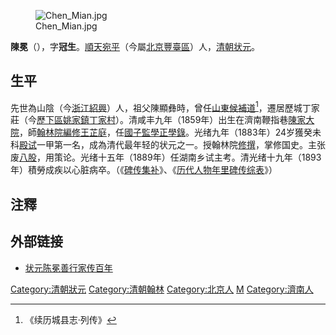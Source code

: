 [[File:Chen_Mian.jpg|thumb]]

'''陳冕'''（{{bd|1859年||1893年|catIdx=C陳}}），字'''冠生'''。[[順天|順天]][[宛平|宛平]]（今屬[[北京|北京]][[豐臺區|豐臺區]]）人，[[清朝|清朝]][[状元|状元]]。

==生平==
先世為山陰（今[[浙江|浙江]][[紹興|紹興]]）人，祖父陳顯彝時，曾任[[山東|山東]][[候補道|候補道]]<ref>《续历城县志·列传》</ref>，遷居歷城丁家莊（今[[歷下區|歷下區]][[姚家鎮|姚家鎮]][[丁家村|丁家村]]）。清咸丰九年（1859年）出生在濟南鞭指巷[[陈冕状元府|陳家大院]]，師[[翰林院|翰林院]][[編修|編修]][[王芷庭|王芷庭]]，任[[國子監|國子監]][[學正|學正]][[學錄|學錄]]。光绪九年（1883年）24岁獲癸未科[[殿试|殿试]]一甲第一名，成為清代最年轻的状元之一。授翰林院[[修撰|修撰]]，掌修国史。主张废[[八股|八股]]，用策论。光绪十五年（1889年）任湖南乡试主考。清光绪十九年（1893年）積勞成疾以心脏病卒。（《[[碑传集补|碑传集补]]》、《[[历代人物年里碑传综表|历代人物年里碑传综表]]》）

==注釋==
{{reflist}}

==外部链接==
*[http://shrb.dzwww.com/shzx/lxj/200704/t20070405_2093392.htm 状元陈冕善行家传百年]{{dead link|date=2018年5月 |bot=InternetArchiveBot |fix-attempted=yes }}

{{光緒九年癸未科殿試金榜}}

{{DEFAULTSORT:Chen陳}}
[[Category:清朝狀元|Category:清朝狀元]]
[[Category:清朝翰林|Category:清朝翰林]]
[[Category:北京人|Category:北京人]]
[[Category:陈姓|M]]
[[Category:濟南人|Category:濟南人]]